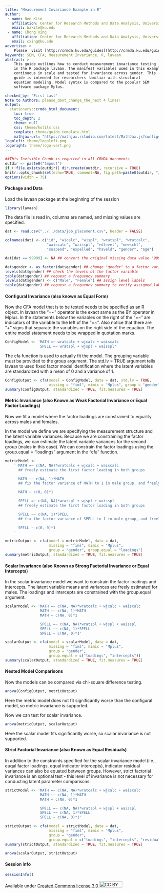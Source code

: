 ```yaml
---
title: "Measurement Invariance Example in R"
author:
 - name: Ben Kite
   affiliation: Center for Research Methods and Data Analysis, University of Kansas
   email: bakite@ku.edu
 - name: Chong Xing
   affiliation: Center for Research Methods and Data Analysis, University of Kansas
   email: cxing@ku.edu
advertise: >
    Please  visit [http://crmda.ku.edu/guides](http://crmda.ku.edu/guides)
keywords: SEM, CFA, Measurement Invariance, R, lavaan 
abstract: >
    This guide outlines how to conduct measurement invariance testing
    in the R package lavaan. The manifest variables used in this example are
    continuous in scale and tested for invariance across gender. This
    guide is intended for researchers familiar with structural
    equation modeling. Model syntax is compared to the popular SEM
    software package Mplus.

checked_by: "First Last"
Note to Authors: please_dont_change_the_next 4 lines!
output:
  stationery::crmda_html_document:
    toc: true
    toc_depth: 2
    theme: null
    css: theme/kutils.css
    template: theme/guide-template.html
    mathjax-url: "https://mathjax.rstudio.com/latest/MathJax.js?config=TeX-AMS-MML_HTMLorMML"
logoleft: theme/logoleft.png
logoright: theme/logo-vert.png
---
```


```r
##This Invisible Chunk is required in all CRMDA documents
outdir <- paste0("tmpout")
if (!file.exists(outdir)) dir.create(outdir, recursive = TRUE)
knitr::opts_chunk$set(echo=TRUE, comment=NA, fig.path=paste0(outdir, "/p-"))
options(width = 75)
```

#### Package and Data {.bs-callout .bs-callout-grey}

Load the lavaan package at the beginning of the session
```r
library(lavaan)
```

The data file is read in, columns are named, and missing values are specified.
```r
dat <- read.csv("../../data/job_placement.csv", header = FALSE)

colnames(dat) <- c("id", "wjcalc", "wjspl", "wratspl", "wratcalc",
                   "waiscalc", "waisspl", "edlevel", "newschl",
                   "suspend", "expelled", "haveld", "gender", "age")

dat[dat == 99999] <- NA ## convert the original missing data value "99999" to NA

dat$gender <- as.factor(dat$gender) ## change "gender" to a factor variable
levels(dat$gender) ## check the levels of the factor variable               
table(dat$gender) ## request a frequency summary
levels(dat$gender) <- c("Male", "Female") ## assign level labels
table(dat$gender) ## request a frequency summary to verify assigned labels 
```

#### Configural Invariance (also known as Equal Form) {.bs-callout .bs-callout-red}
Now the CFA model that is to be tested needs to be specified as an R
object.  In lavaan the "=~" operator is the exact same as the BY
operator in Mplus.  In the statements below the variables on the right
of the "=~" are indicators of the variable to the left of the "=~".
Also notice that there are "+" signs that separate the variables on
the right side of the equation.  The entire model statement needs to
be wrapped in quotation marks.
```r
ConfigModel <- 'MATH =~ wratcalc + wjcalc + waiscalc
                SPELL =~ wratspl + wjspl + waisspl'
```
The cfa function is used to actually fit the model. The grouping
variable must be provided to the group argument. The std.lv = TRUE
argument tells lavaan to used fixed factor model identification where
the latent variables are standardized with a mean of 0 and a variance
of 1.

```r
ConfigOutput <- cfa(model = ConfigModel, data = dat, std.lv = TRUE,
                    missing = "fiml", mimic = "Mplus", group = "gender")
summary(ConfigOutput, standardized = TRUE, fit.measures = TRUE)
```

#### Metric Invariance (also Known as Weak Factorial Invariance or Equal Factor Loadings) {.bs-callout .bs-callout-blue}

Now we fit a model where the factor loadings are constrained to
equality across males and females.

In the model we define we are specifying the measurement structure and
the latent variable variances. Because we are constraining the factor
loadings, we can estimate the latent variable variances for the second
group (males in this case). We can constrain the factor loadings using
the group.equal = "loadings" argument in the "cfa" function.
```r
metricModel <-
    ' MATH =~ c(NA, NA)*wratcalc + wjcalc + waiscalc
      ## freely estimate the first factor loading in both groups

      MATH ~~ c(NA, 1)*MATH
      ## fix the factor variance of MATH to 1 in male group, and freely estimate in female group

      MATH ~ c(0, 0)*1

      SPELL =~ c(NA, NA)*wratspl + wjspl + waisspl
      ## freely estimate the first factor loading in both groups

      SPELL ~~ c(NA, 1)*SPELL
      ## fix the factor variance of SPELL to 1 in male group, and freely estimate in female group

      SPELL ~ c(0, 0)*1
    '

```
```r
metricOutput <- cfa(model = metricModel, data = dat,
                    missing = "fiml", mimic = "Mplus",
                    group = "gender", group.equal = "loadings")
summary(metricOutput, standardized = TRUE, fit.measures = TRUE)
```

#### Scalar Invariance (also Known as Strong Factorial Invariance or Equal Intercepts) {.bs-callout .bs-callout-red}

In the scalar invariance model we want to constrain the factor
loadings and intercepts. The latent variable means and variances are
freely estimated for males.  The loadings and intercepts are
constrained with the group.equal argument.
```r
scalarModel <- 'MATH =~ c(NA, NA)*wratcalc + wjcalc + waiscalc
                MATH ~~ c(NA, 1)*MATH
                MATH ~ c(NA, 0)*1

                SPELL =~ c(NA, NA)*wratspl + wjspl + waisspl
                SPELL ~~ c(NA, 1)*SPELL
                SPELL ~ c(NA, 0)*1'

```
```r
scalarOutput <- cfa(model = scalarModel, data = dat,
                    missing = "fiml", mimic = "Mplus",
                    group = "gender",
                    group.equal = c("loadings", "intercepts"))
summary(scalarOutput, standardized = TRUE, fit.measures = TRUE)
```

#### Nested Model Comparisons  {.bs-callout .bs-callout-blue}
Now the models can be compared via chi-square difference testing.
```r
anova(ConfigOutput, metricOutput)
```
Here the metric model does not fit significantly worse than the
configural model, so metric invariance is supported.

Now we can test for scalar invariance.
```r
anova(metricOutput, scalarOutput)
```
Here the scalar model fits significantly worse, so scalar invariance
is not supported.

#### Strict Factorial Invariance (also Known as Equal Residuals) {.bs-callout .bs-callout-red}

In addition to the constraints specified for the scalar invariance
model (i.e., euqal factor loadings, equal indicator intercepts),
indicator residual variances can also be equated between
groups. However, strict factorial invariance is an optional test -
this level of invariance is not necessary for conducting latent
parameter comparisons.

```r
strictModel <- 'MATH =~ c(NA, NA)*wratcalc + wjcalc + waiscalc
                MATH ~~ c(NA, 1)*MATH
                MATH ~ c(NA, 0)*1

                SPELL =~ c(NA, NA)*wratspl + wjspl + waisspl
                SPELL ~~ c(NA, 1)*SPELL
                SPELL ~ c(NA, 0)*1'

```

```r
strictOutput <- cfa(model = strictModel, data = dat,
                    missing = "fiml", mimic = "Mplus",
                    group = "gender",
                    group.equal = c("loadings", "intercepts", "residuals"))
summary(strictOutput, standardized = TRUE, fit.measures = TRUE)

anova(scalarOutput, strictOutput)
```

#### Session Info {.bs-callout .bs-callout-grey}

```r
sessionInfo()
```

Available under
[Created Commons license 3.0 <img src="http://crmda.dept.ku.edu/images/cc-3.0.png" alt="CC BY"
style="width: 75px;height: 20px;"/>](http://creativecommons.org/licenses/by/3.0/)


